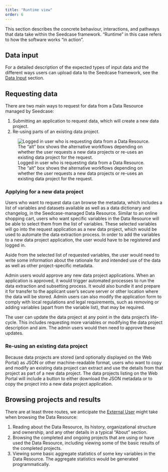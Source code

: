 ```yaml
---
title: "Runtime view"
order: 6
---
```


This section describes the concrete behaviour, interactions, and
pathways that data take within the Seedcase framework. "Runtime" in this
case refers to how the software works "in action".

## Data input

<!-- TODO: Insert link to sprout/runtime-view#data-input -->

For a detailed description of the expected types of input data and the
different ways users can upload data to the Seedcase framework, see the
[Data Input](https://sprout.seedcase-project.org/docs/design/runtime-view#data-input) section.

## Requesting data

There are two main ways to request for data from a Data Resource managed
by Seedcase:

1.  Submitting an application to request data, which will create a new
    data project.
2.  Re-using parts of an existing data project.

![Logged in user who is requesting data from a Data Resource. <br> The
"alt" box shows the alternative workflows depending on whether the user
requests a new data projects or re-uses an existing data project for the
request.](../images/runtime-data-request.png){#fig-data-request}

### Applying for a new data project

Users who want to request data can browse the metadata, which includes a
list of variables and datasets available as well as a data dictionary
and changelog, in the Seedcase-managed Data Resource. Similar to an
online shopping cart, users who want specific variables in the Data
Resource will be able to select them from the list of variables. These
selected variables will go into the request application as a new data
project, which would be used to automate the data extraction process. In
order to add the variables to a new data project application, the user
would have to be registered and logged in.

Aside from the selected list of requested variables, the user would need
to write some information about the rationale for and intended use of
the data as well as other project-specific metadata.

Admin users would approve any new data project applications. When an
application is approved, it would trigger automated processes to run the
data extraction and subsetting process. It would also bundle it and
prepare it for transfer to the applicant user's secure server or other
location where the data will be stored. Admin users can also modify the
application form to comply with local regulations and legal
requirements, such as removing or adding variables (apart from the
variable list), that may be required.

The user can update the data project at any point in the data project's
life-cycle. This includes requesting more variables or modifying the
data project description and aim. The admin users would then need to
approve these updates.

### Re-using an existing data project

Because data projects are stored (and optionally displayed on the Web
Portal) as JSON or other machine-readable format, users who want to copy
and modify an existing data project can extract and use the details from
that project as part of a new data project. The data projects listing on
the Web Portal will include a button to either download the JSON
metadata or to copy the project into a new data project application.

## Browsing projects and results

There are at least three routes, we anticipate the [External
User](user-requirements.qmd#roles-and-use-cases) might take when
browsing the Data Resource:

1.  Reading about the Data Resource, its history, organizational
    structure and ownership, and any other details in a typical "About"
    section.
2.  Browsing the completed and ongoing projects that are using or have
    used the Data Resource, including viewing some of the basic results
    of the completed projects.
3.  Viewing some basic aggregate statistics of some key variables in the
    Data Resource. The aggregate statistics would be generated
    programmatically.
